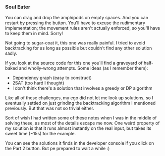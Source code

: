 ### Soul Eater

<Tutorial>
You can drag and drop the amphipods on empty spaces. And you can restart by pressing the button. You'll have to excuse the rudimentary implementation; the movement rules aren't actually enforced, so you'll have to keep them in mind. Sorry!
</Tutorial>
 
Not going to sugar-coat it, this one was really painful. I tried to avoid backtracking for as long as possible but couldn't find any other solution sadly.

If you look at the source code for this one you'll find a graveyard of half-baked and wholly-wrong attempts. Some ideas (as I remember them):

- Dependency graph (easy to construct)
- 2SAT (too hard I thought)
- I don't think there's a solution that involves a greedy or DP algorithm

Like all of these challenges, my ego did not let me look up solutions, so I eventually settled on just grinding the backtracking algorithm I mentioned previously. But that was not so trivial either.

Sort of wish I had written some of these notes when I was in the middle of solving these, as most of the details escape me now. One weird property of my solution is that it runs almost instantly on the real input, but takes its sweet time (~15s) for the example.

You can see the solutions it finds in the developer console if you click on the Part 2 button. But pe prepared to wait a while :)